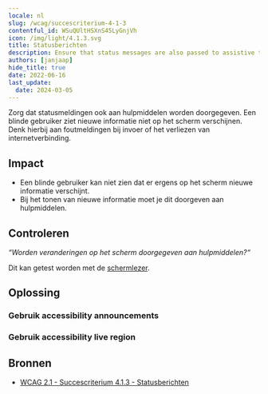 ```yaml
---
locale: nl
slug: /wcag/succescriterium-4-1-3
contentful_id: WSuQUltHSXnS45LyGnjVh
icon: /img/light/4.1.3.svg
title: Statusberichten
description: Ensure that status messages are also passed to assistive technologies.
authors: [janjaap]
hide_title: true
date: 2022-06-16
last_update:
  date: 2024-03-05
---
```


<Hero
  title="Statusberichten"
  image="/img/light/4.1.3.svg"
  alt="WCAG 4.1.3 - Logo"
  prefix="Succescriterium 4.1.3"
  suffix="Niveau AA"
/>

Zorg dat statusmeldingen ook aan hulpmiddelen worden doorgegeven. Een blinde gebruiker ziet nieuwe informatie niet op het scherm verschijnen. Denk hierbij aan foutmeldingen bij invoer of het verliezen van internetverbinding.

## Impact

- Een blinde gebruiker kan niet zien dat er ergens op het scherm nieuwe informatie verschijnt.
- Bij het tonen van nieuwe informatie moet je dit doorgeven aan hulpmiddelen.

## Controleren

*“Worden veranderingen op het scherm doorgegeven aan hulpmiddelen?“*

Dit kan getest worden met de [schermlezer](/nl/stats/schermlezer).

## Oplossing

### Gebruik accessibility announcements

<CodeSample id="accessibility-announcement" locale="nl"/>

### Gebruik accessibility live region

<CodeSample id="accessibility-live-region" locale="nl"/>

## Bronnen

- [WCAG 2.1 - Succescriterium 4.1.3 - Statusberichten](https://www.w3.org/Translations/WCAG21-nl/#statusberichten)

